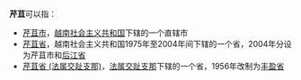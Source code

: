 '''芹苴'''可以指：
*[[芹苴市|芹苴市]]，[[越南社会主义共和国|越南社会主义共和国]]下辖的一个直辖市
*[[芹苴省|芹苴省]]，越南社会主义共和国1975年至2004年间下辖的一个省，2004年分设为芹苴市和[[后江省|后江省]]
*[[芹苴省_(法属交趾支那)|芹苴省 (法属交趾支那)]]，[[法属交趾支那|法属交趾支那]]下辖的一个省，1956年改制为[[丰盈省|丰盈省]]
{{disambig|Cat=二字地名消歧義}}